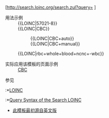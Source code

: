[http://search.loinc.org/search.zul?query={{{1}}} {{{1}}}]<noinclude>
;用法示例
:<nowiki>{{LOINC|57021-8}}</nowiki>
:<nowiki>{{LOINC|CBC}}</nowiki>
::<nowiki>{{LOINC|CBC+auto}}</nowiki>
::<nowiki>{{LOINC|CBC+manual}}</nowiki>
:<nowiki>{{LOINC|rbc+whole+blood+ncnc+-wbc}}</nowiki>

;实际应用该模板的页面示例
:[[全血细胞计数|CBC]]

;参见
:*[[LOINC]]
:*[http://search.loinc.org Query Syntax of the Search LOINC]

*[http://en.wikipedia.org/wiki/Template:LOINC 此模板最初源自英文版]

[[Category:医学外部资源模板|{{PAGENAME}}]]

<noinclude>
</noinclude>